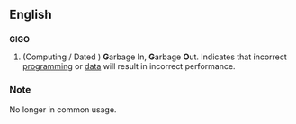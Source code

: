 ==English==
==={{initialism}}===
'''GIGO'''
#(Computing / Dated )  '''G'''arbage '''I'''n, '''G'''arbage '''O'''ut. Indicates that incorrect [[programming]] or [[data]] will result in incorrect performance.
===Note===
No longer in common usage.